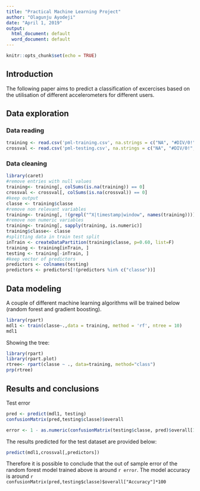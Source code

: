 ---
title: "Practical Machine Learning Project"
author: "Olagunju Ayodeji"
date: "April 1, 2019"
output:
  html_document: default
  word_document: default
---

```{r setup, include=FALSE}
knitr::opts_chunk$set(echo = TRUE)
```

## Introduction
The following paper aims to predict a classification of excercises based on the utilisation of different accelerometers for different users. 

## Data exploration

### Data reading
```{r}
training <- read.csv('pml-training.csv', na.strings = c("NA", "#DIV/0!", ""))
crossval <- read.csv('pml-testing.csv', na.strings = c("NA", "#DIV/0!", ""))
```

### Data cleaning
```{r}
library(caret)
#remove entries with null values
training<- training[, colSums(is.na(training)) == 0]
crossval <- crossval[, colSums(is.na(crossval)) == 0] 
#keep output
classe <- training$classe
#remove non relevant variables
training<- training[, !(grepl("^X|timestamp|window", names(training)))]
#remove non numeric variables
training<- training[, sapply(training, is.numeric)]
training$classe<- classe
#splitting data in train test split
inTrain <- createDataPartition(training$classe, p=0.60, list=F)
training <- training[inTrain, ]
testing <- training[-inTrain, ]
#keep vector of predictors
predictors <- colnames(testing)
predictors <- predictors[!(predictors %in% c("classe"))]
```

## Data modeling

A couple of different machine learning algorithms will be trained below (random forest and gradient boosting).
```{r}
library(rpart)
mdl1 <- train(classe~.,data = training, method = 'rf', ntree = 10)
mdl1
```

Showing the tree:
```{r}
library(rpart)
library(rpart.plot)
rtree<- rpart(classe ~ ., data=training, method="class")
prp(rtree)
```


## Results and conclusions
Test error
```{r}
pred <- predict(mdl1, testing)
confusionMatrix(pred,testing$classe)$overall
```

```{r}
error <- 1 - as.numeric(confusionMatrix(testing$classe, pred)$overall[1])
```

The results predicted for the test dataset are provided below:
```{r}
predict(mdl1,crossval[,predictors])
```

Therefore it is possible to conclude that the out of sample error of the random forest model trained above is around `r error`. The model accuracy is around `r confusionMatrix(pred,testing$classe)$overall["Accuracy"]*100`